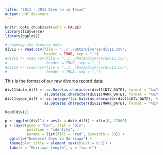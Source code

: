 ```yaml
---
title: "2011 - 2013 Divorce in Texas"
output: pdf_document
---
```


```r
knitr::opts_chunk$set(echo = FALSE)
library(tidyverse)
library(ggplot2)

# Loading the divorce data
div11 <- read.csv(file = "../../Data/Divorce/div11.csv",
                  header = TRUE, sep = ",")
#div12 <- read.csv(file = "../../Data/Divorce/div12.csv",
#                  header = TRUE, sep = ",")
#div13 <- read.csv(file = "../../Data/Divorce/div13.csv",
#                  header = TRUE, sep = ",")
```

This is the format of our raw divorce record data:
```r
div11$date_diff <- as.Date(as.character(div11$DIV_DATE), format = "%m/%d/%y") -
                  as.Date(as.character(div11$MARR_DATE), format = "%m/%d/%y")
div11$year_diff <- as.integer((as.Date(as.character(div11$DIV_DATE), format = "%m/%d/%y") -
                  as.Date(as.character(div11$MARR_DATE), format = "%m/%d/%y")) / 365)

head(div11)
```
```r
p <- ggplot(div11) + aes(x = date_diff) + xlim(0, 17000)
p + layer(geom = "bar", stat = "bin",
          position = "identity",
          params = list(fill = "red", binwidth = 50)) +
  ggtitle("Numberof Days in Marriage") +
  theme(plot.title = element_text(hjust = 0.5)) +
  labs(x = "Marriage Length", y = "count")
```